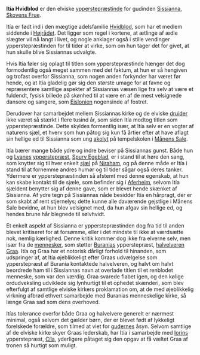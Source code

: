 {{title:Itía Hvidblod}}
{{author:Laura Holmegaard}}
{{timestamp:2010-08-11T07:46:13Z}}
{{copyright:Itía Hvidblod}}
'''Itía Hvidblod''' er den elviske [[ypperstepræstinde]] for gudinden [[Sissianna]], [[Skovens Frue]].

Itía er født ind i den mægtige adelsfamilie [[Hvidblod]], som har et medlem siddende i [[Højrådet]]. Det ligger som regel i kortene, at ætlinge af ædle slægter vil nå langt i livet, og nogle anklager også i stille vendinger ypperstepræstinden for til tider at virke, som om hun tager det for givet, at hun skulle blive Sissiannas udvalgte.

Hvis Itía føler sig oplagt til titlen som ypperstepræstinde hænger det dog formodentlig også meget sammen med det faktum, at hun er så hengiven og trofast overfor Sissianna, som nogen anden forkynder har været før hende, og at Itía gladelig gør sig den største umage for at favne og repræsentere samtlige aspekter af Sissiannas væsen lige fra selv at være et fuldendt, fysisk billede på skønhed til at være en af de mest velsignede dansere og sangere, som [[Eislonien]] nogensinde af fostret.

Derudover har samarbejdet mellem Sissiannas kirke og de elviske [[druide|druider]] ikke været så stærkt i flere tusind år, som siden Itía modtog titlen som ypperstepræstinde. Dette skyldes formentlig især, at Itía selv er en vogter af naturens sjæl, et hverv som hun påtog sig kun få årtier efter at have aflagt sin hellige ed til Sissianna som ung [[akolyt]] på tempelskolen i [[Månens Sale]].

Itía bærer mange både ydre og indre beviser på Sissiannas gunst. Både hun og [[Lyane|Lyanes]] [[ypperstepræst]], [[Spurv Egeblad]], er i stand til at høre den sang, som knytter sig til hver enkelt [[sjæl]] på [[Niraham]], og på denne måde er Itía i stand til at fornemme andres humør og til tider sågar også deres tanker. Ydermere er ypperstepræstinden så afstemt med denne egenskab, at hun kan skabe kontakt til de sjæle, som befinder sig i [[Aferheim]], selvom Itía sjældent benytter sig af denne gave, som er blevet hende skænket af Sissianna. Af ydre tegn på Sissiannas nåde besidder Itía en hårpragt, der er som skabt af rent stjernelys; dette kunne alle daværende gejstlige i Månens Sale bevidne, at hun blev velsignet med, da hun afgav sin hellige ed, og hendes brune hår blegnede til sølvhvidt.

Et enkelt aspekt af Sissianna er ypperstepræstinden dog fra tid til anden blevet kritiseret for at forsømme, eller i det mindste til ikke at værdsætte nok, nemlig kærlighed. Denne kritik kommer dog ikke fra elverne selv, men især fra de [[menneske|mennesker]], som støtter [[Burania|Buranias]] ypperstepræst, [[halvelver|halvelveren]] [[Graa]]. Itía og Graa har et notorisk dårligt forhold til hinanden, som udspringer af, at Itía øjeblikkeligt efter Graas udvælgelse som ypperstepræst af Burania kontaktede halvelveren, og halvt om halvt beordrede ham til i Sissiannas navn at overlade titlen til et renblodet menneske, som var den værdig. Graa svarede flabet igen, og den kølige ordudveksling udviklede sig lynhurtigt til et ophedet skænderi, som blev efterfulgt af samtlige elviske kirkers proklamation om, at de med øjeblikkelig virkning afbrød ethvert samarbejde med Buranias menneskelige kirke, så længe Graa sad som dens overhoved.

Itías tolerance overfor både Graa og halvelvere generelt er nærmest minimal, også selvom det gælder børn, der er blevet født af lykkeligt forelskede forældre, som tilmed at viet for [[guderne|gudernes]] åsyn. Selvom samtlige af de elviske kirke skyer Graas lederskab, har Itía i samarbejde med [[Iorin|Iorins]] ypperstepræst, [[Cíla]], yderligere påtaget sig den opgav at få væltet Graa af tronen så hurtigt som muligt.